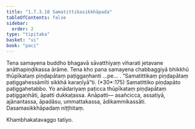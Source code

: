 ```yaml
---
title: "1.7.3.10 Samatittikasikkhāpada"
tableOfContents: false
sidebar:
  order: 2
type: "tipitaka"
basket: "vi"
book: "paci"
---
```



<DynamicBreadcrumb />

<Division number="605" book="paci">

<Paragraph number="1830" book="paci">
Tena samayena buddho bhagavā sāvatthiyaṃ viharati jetavane anāthapiṇḍikassa ārāme. Tena kho pana samayena chabbaggiyā bhikkhū thūpīkataṃ piṇḍapātaṃ paṭiggaṇhanti …pe… .
</Paragraph>

<Paragraph number="1831" book="paci">
<Emphasis>“Samatittikaṃ piṇḍapātaṃ paṭiggahessāmīti sikkhā karaṇīyā”</Emphasis>ti. (*30*:<Emphasis>175</Emphasis>)
</Paragraph>

<Paragraph number="1832" book="paci">
Samatittiko piṇḍapāto paṭiggahetabbo. Yo anādariyaṃ paṭicca thūpīkataṃ piṇḍapātaṃ paṭiggaṇhāti, āpatti dukkaṭassa.
</Paragraph>

<Paragraph number="1833" book="paci">
Anāpatti— asañcicca, assatiyā, ajānantassa, āpadāsu, ummattakassa, ādikammikassāti.

</Paragraph>
</Division>

<Paragraph number="1834" type="center" book="paci">
Dasamasikkhāpadaṃ niṭṭhitaṃ.

  
Khambhakatavaggo tatiyo.
</Paragraph>
